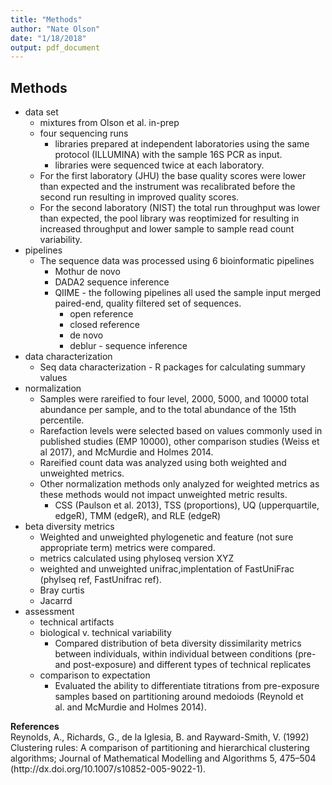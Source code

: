 ```yaml
---
title: "Methods"
author: "Nate Olson"
date: "1/18/2018"
output: pdf_document
---
```


## Methods
- data set  
    - mixtures from Olson et al. in-prep 
    - four sequencing runs 
        - libraries prepared at independent laboratories using the same protocol (ILLUMINA) with the sample 16S PCR as input. 
        - libraries were sequenced twice at each laboratory. 
    - For the first laboratory (JHU) the base quality scores were lower than expected and the instrument was recalibrated before the second run resulting in improved quality scores. 
    - For the second laboratory (NIST) the total run throughput was lower than expected, the pool library was reoptimized for resulting in increased throughput and lower sample to sample read count variability. 
- pipelines  
    - The sequence data was processed using 6 bioinformatic pipelines
        - Mothur de novo 
        - DADA2 sequence inference  
        - QIIME - the following pipelines all used the sample input merged paired-end, quality filtered set of sequences.
            - open reference 
            - closed reference  
            - de novo 
            - deblur - sequence inference 
- data characterization  
    - Seq data characterization - R packages for calculating summary values
- normalization 
    - Samples were rareified to four level, 2000, 5000, and 10000 total abundance per sample, and to the total abundance of the 15th percentile. 
    - Rarefaction levels were selected based on values commonly used in published studies (EMP 10000), other comparison studies (Weiss et al 2017), and McMurdie and Holmes 2014. 
    - Rareified count data was analyzed using both weighted and unweighted metrics. 
    - Other normalization methods only analyzed for weighted metrics as these methods would not impact unweighted metric results. 
        - CSS (Paulson et al. 2013), TSS (proportions), UQ (upperquartile, edgeR), TMM (edgeR), and RLE (edgeR)
- beta diversity metrics  
    - Weighted and unweighted phylogenetic and feature (not sure appropriate term) metrics were compared. 
    - metrics calculated using phyloseq version XYZ
    - weighted and unweighted unifrac,implentation of FastUniFrac (phylseq ref, FastUnifrac ref).  
    - Bray curtis  
    - Jacarrd 
- assessment 
    - technical artifacts  
    - biological v. technical variability   
        - Compared distribution of beta diversity dissimilarity metrics between individuals, within individual between conditions (pre- and post-exposure) and different types of technical replicates
    - comparison to expectation 
        - Evaluated the ability to differentiate titrations from pre-exposure samples based on partitioning around medoiods (Reynold et al. and McMurdie and Holmes 2014). 
        
__References__    
Reynolds, A., Richards, G., de la Iglesia, B. and Rayward-Smith, V. (1992) Clustering rules: A comparison of partitioning and hierarchical clustering algorithms; Journal of Mathematical Modelling and Algorithms 5, 475–504 (http://dx.doi.org/10.1007/s10852-005-9022-1).